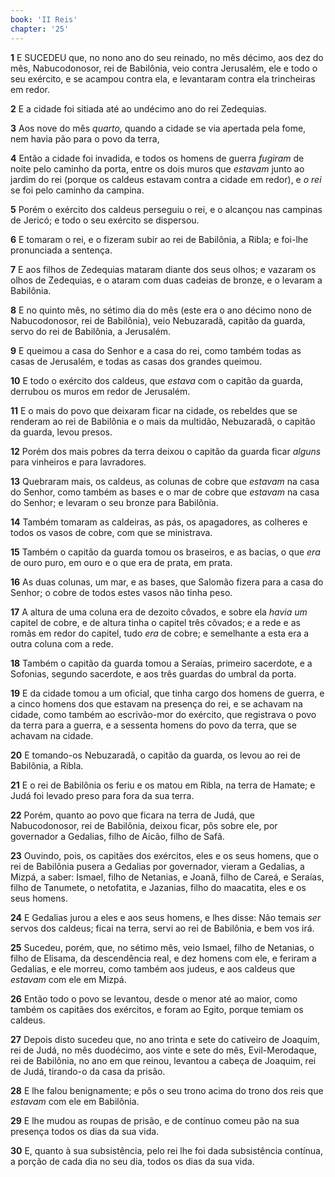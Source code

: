```yaml
---
book: 'II Reis'
chapter: '25'
---
```


**1** E SUCEDEU que, no nono ano do seu reinado, no mês décimo, aos dez do mês, Nabucodonosor, rei de Babilônia, veio contra Jerusalém, ele e todo o seu exército, e se acampou contra ela, e levantaram contra ela trincheiras em redor.

**2** E a cidade foi sitiada até ao undécimo ano do rei Zedequias.

**3** Aos nove do mês _quarto,_ quando a cidade se via apertada pela fome, nem havia pão para o povo da terra,

**4** Então a cidade foi invadida, e todos os homens de guerra _fugiram_ de noite pelo caminho da porta, entre os dois muros que _estavam_ junto ao jardim do rei (porque os caldeus estavam contra a cidade em redor), e _o rei_ se foi pelo caminho da campina.

**5** Porém o exército dos caldeus perseguiu o rei, e o alcançou nas campinas de Jericó; e todo o seu exército se dispersou.

**6** E tomaram o rei, e o fizeram subir ao rei de Babilônia, a Ribla; e foi-lhe pronunciada a sentença.

**7** E aos filhos de Zedequias mataram diante dos seus olhos; e vazaram os olhos de Zedequias, e o ataram com duas cadeias de bronze, e o levaram a Babilônia.

**8** E no quinto mês, no sétimo dia do mês (este era o ano décimo nono de Nabucodonosor, rei de Babilônia), veio Nebuzaradã, capitão da guarda, servo do rei de Babilônia, a Jerusalém.

**9** E queimou a casa do Senhor e a casa do rei, como também todas as casas de Jerusalém, e todas as casas dos grandes queimou.

**10** E todo o exército dos caldeus, que _estava_ com o capitão da guarda, derrubou os muros em redor de Jerusalém.

**11** E o mais do povo que deixaram ficar na cidade, os rebeldes que se renderam ao rei de Babilônia e o mais da multidão, Nebuzaradã, o capitão da guarda, levou presos.

**12** Porém dos mais pobres da terra deixou o capitão da guarda ficar _alguns_ para vinheiros e para lavradores.

**13** Quebraram mais, os caldeus, as colunas de cobre que _estavam_ na casa do Senhor, como também as bases e o mar de cobre que _estavam_ na casa do Senhor; e levaram o seu bronze para Babilônia.

**14** Também tomaram as caldeiras, as pás, os apagadores, as colheres e todos os vasos de cobre, com que se ministrava.

**15** Também o capitão da guarda tomou os braseiros, e as bacias, o que _era_ de ouro puro, em ouro e o que era de prata, em prata.

**16** As duas colunas, um mar, e as bases, que Salomão fizera para a casa do Senhor; o cobre de todos estes vasos não tinha peso.

**17** A altura de uma coluna era de dezoito côvados, e sobre ela _havia um_ capitel de cobre, e de altura tinha o capitel três côvados; e a rede e as romãs em redor do capitel, tudo _era_ de cobre; e semelhante a esta era a outra coluna com a rede.

**18** Também o capitão da guarda tomou a Seraías, primeiro sacerdote, e a Sofonias, segundo sacerdote, e aos três guardas do umbral da porta.

**19** E da cidade tomou a um oficial, que tinha cargo dos homens de guerra, e a cinco homens dos que estavam na presença do rei, e se achavam na cidade, como também ao escrivão-mor do exército, que registrava o povo da terra para a guerra, e a sessenta homens do povo da terra, que se achavam na cidade.

**20** E tomando-os Nebuzaradã, o capitão da guarda, os levou ao rei de Babilônia, a Ribla.

**21** E o rei de Babilônia os feriu e os matou em Ribla, na terra de Hamate; e Judá foi levado preso para fora da sua terra.

**22** Porém, quanto ao povo que ficara na terra de Judá, que Nabucodonosor, rei de Babilônia, deixou ficar, pôs sobre ele, por governador a Gedalias, filho de Aicão, filho de Safã.

**23** Ouvindo, pois, os capitães dos exércitos, eles e os seus homens, que o rei de Babilônia pusera a Gedalias por governador, vieram a Gedalias, a Mizpá, a saber: Ismael, filho de Netanias, e Joanã, filho de Careá, e Seraías, filho de Tanumete, o netofatita, e Jazanias, filho do maacatita, eles e os seus homens.

**24** E Gedalias jurou a eles e aos seus homens, e lhes disse: Não temais _ser_ servos dos caldeus; ficai na terra, servi ao rei de Babilônia, e bem vos irá.

**25** Sucedeu, porém, que, no sétimo mês, veio Ismael, filho de Netanias, o filho de Elisama, da descendência real, e dez homens com ele, e feriram a Gedalias, e ele morreu, como também aos judeus, e aos caldeus que _estavam_ com ele em Mizpá.

**26** Então todo o povo se levantou, desde o menor até ao maior, como também os capitães dos exércitos, e foram ao Egito, porque temiam os caldeus.

**27** Depois disto sucedeu que, no ano trinta e sete do cativeiro de Joaquim, rei de Judá, no mês duodécimo, aos vinte e sete do mês, Evil-Merodaque, rei de Babilônia, no ano em que reinou, levantou a cabeça de Joaquim, rei de Judá, tirando-o da casa da prisão.

**28** E lhe falou benignamente; e pôs o seu trono acima do trono dos reis que _estavam_ com ele em Babilônia.

**29** E lhe mudou as roupas de prisão, e de contínuo comeu pão na sua presença todos os dias da sua vida.

**30** E, quanto à sua subsistência, pelo rei lhe foi dada subsistência contínua, a porção de cada dia no seu dia, todos os dias da sua vida.
